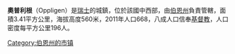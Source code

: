 {{Infobox Swiss town
 | subject_name		= Oppligen
 | municipality_name	= Oppligen
 | municipality_type	= municipality
 | imagepath_coa	= Oppligen-coat of arms.svg|pixel_coa=
 | map			= 
 | languages		= German
 | canton		= 伯恩州
 | iso-code-region 	= CH-BE
 | district		= Bern-Mittelland
 |coordinates = {{coord|46|49|N|7|36|E|display=inline,title}}
 |lat_NS=N|long_EW=E
 | postal_code		= 3629
 | municipality_code	= 0622
 | area			= 3.4
 | elevation		= 560|elevation_description= 
 | population   = 668 | populationof =2011 | popofyear = 2011 
 | website		= www.oppligen.ch
 | mayor		= |mayor_asof=|mayor_party=
 | mayor_title	= |list_of_mayors	= 
 | places		= 
 | demonym		= 
 | neighboring_municipalities= 
 | twintowns		= 
|}}
'''奧普利根'''（Oppligen）是[[瑞士|瑞士]]的城鎮，位於該國中西部，由[[伯恩州|伯恩州]]負責管轄，面積3.41平方公里，海拔高度560米，2011年人口668，八成人口信奉[[基督教|基督教]]，人口密度每平方公里196人。

{{Switzerland-geo-stub}}
{{normdaten}}
{{DEFAULTSORT:oppligen}}
[[Category:伯恩州的市镇|Category:伯恩州的市镇]]